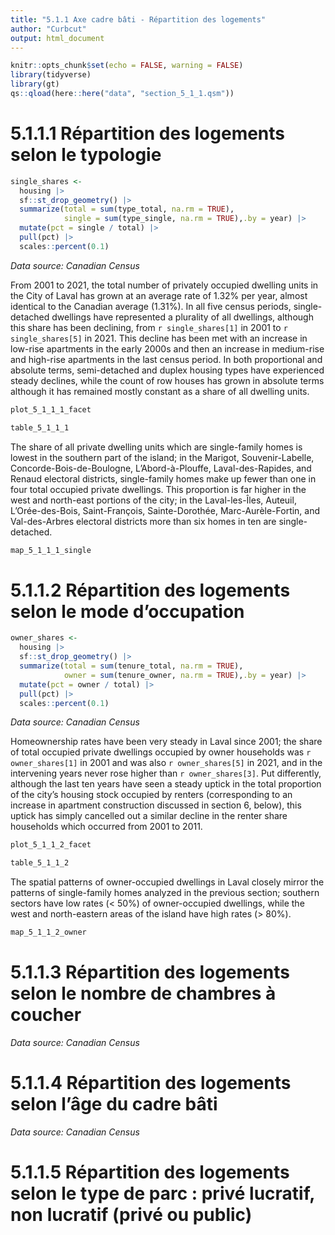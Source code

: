```yaml
---
title: "5.1.1 Axe cadre bâti - Répartition des logements"
author: "Curbcut"
output: html_document
---
```


```r
knitr::opts_chunk$set(echo = FALSE, warning = FALSE)
library(tidyverse)
library(gt)
qs::qload(here::here("data", "section_5_1_1.qsm"))
```

# 5.1.1.1 Répartition des logements selon le typologie

```r

single_shares <- 
  housing |> 
  sf::st_drop_geometry() |> 
  summarize(total = sum(type_total, na.rm = TRUE),
            single = sum(type_single, na.rm = TRUE),.by = year) |> 
  mutate(pct = single / total) |> 
  pull(pct) |> 
  scales::percent(0.1)

```

_Data source: Canadian Census_

From 2001 to 2021, the total number of privately occupied dwelling units in the City of Laval has grown at an average rate of 1.32% per year, almost identical to the Canadian average (1.31%). In all five census periods, single-detached dwellings have represented a plurality of all dwellings, although this share has been declining, from `r single_shares[1]` in 2001 to `r single_shares[5]` in 2021. This decline has been met with an increase in low-rise apartments in the early 2000s and then an increase in medium-rise and high-rise apartments in the last census period. In both proportional and absolute terms, semi-detached and duplex housing types have experienced steady declines, while the count of row houses has grown in absolute terms although it has remained mostly constant as a share of all dwelling units.

```r
plot_5_1_1_1_facet
```

```r
table_5_1_1_1
```

The share of all private dwelling units which are single-family homes is lowest in the southern part of the island; in the Marigot, Souvenir-Labelle, Concorde-Bois-de-Boulogne, L'Abord-à-Plouffe, Laval-des-Rapides, and Renaud electoral districts, single-family homes make up fewer than one in four total occupied private dwellings. This proportion is far higher in the west and north-east portions of the city; in the Laval-les-Îles, Auteuil, L'Orée-des-Bois, Saint-François, Sainte-Dorothée, Marc-Aurèle-Fortin, and Val-des-Arbres electoral districts more than six homes in ten are single-detached.

```r
map_5_1_1_1_single
```

# 5.1.1.2 Répartition des logements selon le mode d'occupation

```r

owner_shares <- 
  housing |> 
  sf::st_drop_geometry() |> 
  summarize(total = sum(tenure_total, na.rm = TRUE),
            owner = sum(tenure_owner, na.rm = TRUE),.by = year) |> 
  mutate(pct = owner / total) |> 
  pull(pct) |> 
  scales::percent(0.1)

```

_Data source: Canadian Census_

Homeownership rates have been very steady in Laval since 2001; the share of total occupied private dwellings occupied by owner households was `r owner_shares[1]` in 2001 and was also `r owner_shares[5]` in 2021, and in the intervening years never rose higher than `r owner_shares[3]`. Put differently, although the last ten years have seen a steady uptick in the total proportion of the city's housing stock occupied by renters (corresponding to an increase in apartment construction discussed in section 6, below), this uptick has simply cancelled out a similar decline in the renter share households which occurred from 2001 to 2011. 
```r
plot_5_1_1_2_facet
```

```r
table_5_1_1_2
```

The spatial patterns of owner-occupied dwellings in Laval closely mirror the patterns of single-family homes analyzed in the previous section; southern sectors have low rates (< 50%) of owner-occupied dwellings, while the west and north-eastern areas of the island have high rates (> 80%).

```r
map_5_1_1_2_owner
```

# 5.1.1.3 Répartition des logements selon le nombre de chambres à coucher

_Data source: Canadian Census_

# 5.1.1.4 Répartition des logements selon l'âge du cadre bâti

_Data source: Canadian Census_

# 5.1.1.5 Répartition des logements selon le type de parc : privé lucratif, non lucratif (privé ou public)



